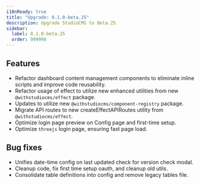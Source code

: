 ```yaml
---
i18nReady: true
title: "Upgrade: 0.1.0-beta.25"
description: Upgrade StudioCMS to Beta.25
sidebar:
  label: 0.1.0-beta.25
  order: 999990
---
```



<QuickUpdate />

## Features

- Refactor dashboard content management components to eliminate inline scripts and improve code reusability.
- Refactor usage of effect to utilize new enhanced utilities from new `@withstudiocms/effect` package.
- Updates to utilize new `@withstudiocms/component-registry` package.
- Migrate API routes to new createEffectAPIRoutes utility from `@withstudiocms/effect`.
- Optimize login page preview on Config page and first-time setup.
- Optimize `threejs` login page, ensuring fast page load.

## Bug fixes

- Unifies date-time config on last updated check for version check modal.
- Cleanup code, fix first time setup oauth, and cleanup old utils.
- Consolidate table definitions into config and remove legacy tables file.